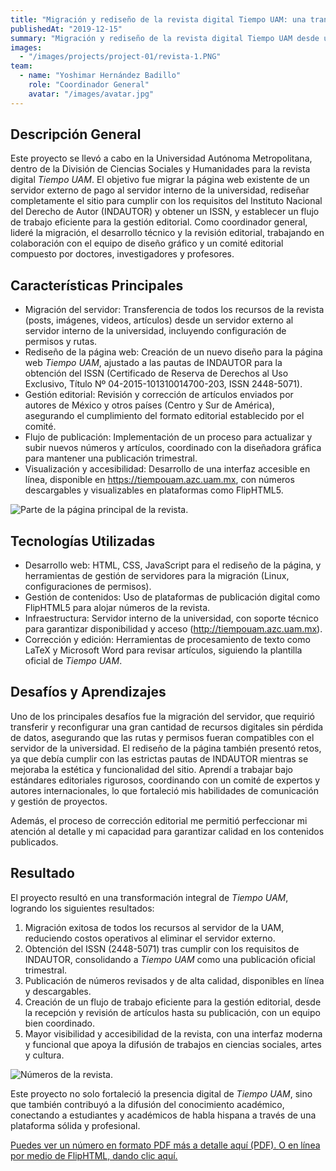 ```yaml
---
title: "Migración y rediseño de la revista digital Tiempo UAM: una transformación integral"
publishedAt: "2019-12-15"
summary: "Migración y rediseño de la revista digital Tiempo UAM desde un servidor externo al de la universidad, cumpliendo con los requisitos de INDAUTOR para la obtención de ISSN."
images:
  - "/images/projects/project-01/revista-1.PNG"
team:
  - name: "Yoshimar Hernández Badillo"
    role: "Coordinador General"
    avatar: "/images/avatar.jpg"
---
```


## Descripción General

Este proyecto se llevó a cabo en la Universidad Autónoma Metropolitana, dentro de la División de Ciencias Sociales y Humanidades para la revista digital *Tiempo UAM*. 
El objetivo fue migrar la página web existente de un servidor externo de pago al servidor interno de la universidad, rediseñar completamente el sitio para cumplir con los requisitos 
del Instituto Nacional del Derecho de Autor (INDAUTOR) y obtener un ISSN, y establecer un flujo de trabajo eficiente para la gestión editorial. 
Como coordinador general, lideré la migración, el desarrollo técnico y la revisión editorial, trabajando en colaboración con el equipo de diseño gráfico y 
un comité editorial compuesto por doctores, investigadores y profesores.

## Características Principales

- Migración del servidor: Transferencia de todos los recursos de la revista (posts, imágenes, videos, artículos) desde un servidor externo al servidor interno de la universidad, 
incluyendo configuración de permisos y rutas.
- Rediseño de la página web: Creación de un nuevo diseño para la página web *Tiempo UAM*, ajustado a las pautas de INDAUTOR para la obtención del 
ISSN (Certificado de Reserva de Derechos al Uso Exclusivo, Título Nº 04-2015-101310014700-203, ISSN 2448-5071).
- Gestión editorial: Revisión y corrección de artículos enviados por autores de México y otros países (Centro y Sur de América), asegurando el cumplimiento del formato editorial establecido por el comité.
- Flujo de publicación: Implementación de un proceso para actualizar y subir nuevos números y artículos, coordinado con la diseñadora gráfica para mantener una publicación trimestral.
- Visualización y accesibilidad: Desarrollo de una interfaz accesible en línea, disponible en https://tiempouam.azc.uam.mx, con números descargables y visualizables en plataformas como FlipHTML5.

![Parte de la página principal de la revista.](/images/projects/project-01/revista-2.PNG)

## Tecnologías Utilizadas

- Desarrollo web: HTML, CSS, JavaScript para el rediseño de la página, y herramientas de gestión de servidores para la migración (Linux, configuraciones de permisos).
- Gestión de contenidos: Uso de plataformas de publicación digital como FlipHTML5 para alojar números de la revista.
- Infraestructura: Servidor interno de la universidad, con soporte técnico para garantizar disponibilidad y acceso (http://tiempouam.azc.uam.mx).
- Corrección y edición: Herramientas de procesamiento de texto como LaTeX y Microsoft Word para revisar artículos, siguiendo la plantilla oficial de *Tiempo UAM*.

## Desafíos y Aprendizajes

Uno de los principales desafíos fue la migración del servidor, que requirió transferir y reconfigurar una gran cantidad de recursos digitales sin pérdida de datos, asegurando 
que las rutas y permisos fueran compatibles con el servidor de la universidad. El rediseño de la página también presentó retos, ya que debía cumplir con las estrictas pautas 
de INDAUTOR mientras se mejoraba la estética y funcionalidad del sitio. Aprendí a trabajar bajo estándares editoriales rigurosos, coordinando con un comité de expertos 
y autores internacionales, lo que fortaleció mis habilidades de comunicación y gestión de proyectos.

Además, el proceso de corrección editorial me permitió perfeccionar mi atención al detalle y mi capacidad para garantizar calidad en los contenidos publicados.

## Resultado

El proyecto resultó en una transformación integral de *Tiempo UAM*, logrando los siguientes resultados:

1. Migración exitosa de todos los recursos al servidor de la UAM, reduciendo costos operativos al eliminar el servidor externo.
2. Obtención del ISSN (2448-5071) tras cumplir con los requisitos de INDAUTOR, consolidando a *Tiempo UAM* como una publicación oficial trimestral.
3. Publicación de números revisados y de alta calidad, disponibles en línea y descargables.
4. Creación de un flujo de trabajo eficiente para la gestión editorial, desde la recepción y revisión de artículos hasta su publicación, con un equipo bien coordinado.
5. Mayor visibilidad y accesibilidad de la revista, con una interfaz moderna y funcional que apoya la difusión de trabajos en ciencias sociales, artes y cultura.

![Números de la revista.](/images/projects/project-01/revista-3.PNG)

Este proyecto no solo fortaleció la presencia digital de *Tiempo UAM*, sino que también contribuyó a la difusión del conocimiento académico, conectando a estudiantes y 
académicos de habla hispana a través de una plataforma sólida y profesional.

<a href="/documents/num_revista.pdf" target="_blank" rel="noopener noreferrer">
  Puedes ver un número en formato PDF más a detalle aquí (PDF).
</a>

<a href="https://online.fliphtml5.com/ycsyh/eqbt/#p=1" target="_blank" rel="noopener noreferrer">
  O en línea por medio de FlipHTML, dando clic aquí.
</a>
 